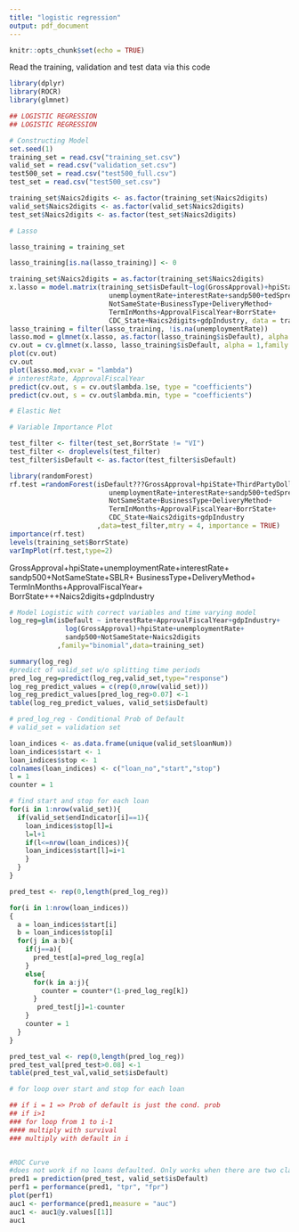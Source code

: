 ---
title: "logistic regression"
output: pdf_document
---

```{r setup, include=FALSE}
knitr::opts_chunk$set(echo = TRUE)
```

Read the training, validation and test data via this code

```{r}
library(dplyr)
library(ROCR)
library(glmnet)

## LOGISTIC REGRESSION
## LOGISTIC REGRESSION

# Constructing Model
set.seed(1)
training_set = read.csv("training_set.csv")
valid_set = read.csv("validation_set.csv")
test500_set = read.csv("test500_full.csv")
test_set = read.csv("test500_set.csv")

training_set$Naics2digits <- as.factor(training_set$Naics2digits)
valid_set$Naics2digits <- as.factor(valid_set$Naics2digits)
test_set$Naics2digits <- as.factor(test_set$Naics2digits)

```


```{r}
# Lasso

lasso_training = training_set

lasso_training[is.na(lasso_training)] <- 0

training_set$Naics2digits = as.factor(training_set$Naics2digits)
x.lasso = model.matrix(training_set$isDefault~log(GrossApproval)+hpiState+log(ThirdPartyDollars)+
                         unemploymentRate+interestRate+sandp500+tedSpread+
                         NotSameState+BusinessType+DeliveryMethod+
                         TermInMonths+ApprovalFiscalYear+BorrState+
                         CDC_State+Naics2digits+gdpIndustry, data = training_set)[,-1]
lasso_training = filter(lasso_training, !is.na(unemploymentRate))
lasso.mod = glmnet(x.lasso, as.factor(lasso_training$isDefault), alpha = 1,family = "binomial")
cv.out = cv.glmnet(x.lasso, lasso_training$isDefault, alpha = 1,family = "binomial")
plot(cv.out)
cv.out
plot(lasso.mod,xvar = "lambda")
# interestRate, ApprovalFiscalYear
predict(cv.out, s = cv.out$lambda.1se, type = "coefficients")
predict(cv.out, s = cv.out$lambda.min, type = "coefficients")

# Elastic Net

# Variable Importance Plot

test_filter <- filter(test_set,BorrState != "VI")
test_filter <- droplevels(test_filter)
test_filter$isDefault <- as.factor(test_filter$isDefault)

library(randomForest)
rf.test =randomForest(isDefault???GrossApproval+hpiState+ThirdPartyDollars+
                         unemploymentRate+interestRate+sandp500+tedSpread+
                         NotSameState+BusinessType+DeliveryMethod+
                         TermInMonths+ApprovalFiscalYear+BorrState+
                         CDC_State+Naics2digits+gdpIndustry
                      ,data=test_filter,mtry = 4, importance = TRUE)
importance(rf.test)
levels(training_set$BorrState)
varImpPlot(rf.test,type=2)

```

GrossApproval+hpiState+unemploymentRate+interestRate+
                            sandp500+NotSameState+SBLR+
                            BusinessType+DeliveryMethod+
                            TermInMonths+ApprovalFiscalYear+
                            BorrState+++Naics2digits+gdpIndustry

```{r}
# Model Logistic with correct variables and time varying model
log_reg=glm(isDefault ~ interestRate+ApprovalFiscalYear+gdpIndustry+
              log(GrossApproval)+hpiState+unemploymentRate+
              sandp500+NotSameState+Naics2digits
            ,family="binomial",data=training_set)

summary(log_reg)
#predict of valid_set w/o splitting time periods
pred_log_reg=predict(log_reg,valid_set,type="response")
log_reg_predict_values = c(rep(0,nrow(valid_set)))
log_reg_predict_values[pred_log_reg>0.07] <-1 
table(log_reg_predict_values, valid_set$isDefault)

# pred_log_reg - Conditional Prob of Default
# valid_set = validation set

loan_indices <- as.data.frame(unique(valid_set$loanNum))
loan_indices$start <- 1
loan_indices$stop <- 1
colnames(loan_indices) <- c("loan_no","start","stop")
l = 1
counter = 1

# find start and stop for each loan
for(i in 1:nrow(valid_set)){
  if(valid_set$endIndicator[i]==1){
    loan_indices$stop[l]=i
    l=l+1
    if(l<=nrow(loan_indices)){
    loan_indices$start[l]=i+1
    }
  }
}

pred_test <- rep(0,length(pred_log_reg))

for(i in 1:nrow(loan_indices))
{
  a = loan_indices$start[i]
  b = loan_indices$stop[i]
  for(j in a:b){
    if(j==a){
      pred_test[a]=pred_log_reg[a]
    }
    else{
      for(k in a:j){
        counter = counter*(1-pred_log_reg[k])
      }
       pred_test[j]=1-counter
    }
    counter = 1
  }
}

pred_test_val <- rep(0,length(pred_log_reg))
pred_test_val[pred_test>0.08] <-1 
table(pred_test_val,valid_set$isDefault)

# for loop over start and stop for each loan

## if i = 1 => Prob of default is just the cond. prob
## if i>1
### for loop from 1 to i-1
#### multiply with survival
### multiply with default in i


#ROC Curve
#does not work if no loans defaulted. Only works when there are two classes.
pred1 = prediction(pred_test, valid_set$isDefault)
perf1 = performance(pred1, "tpr", "fpr")
plot(perf1)
auc1 <- performance(pred1,measure = "auc")
auc1 <- auc1@y.values[[1]]
auc1
```